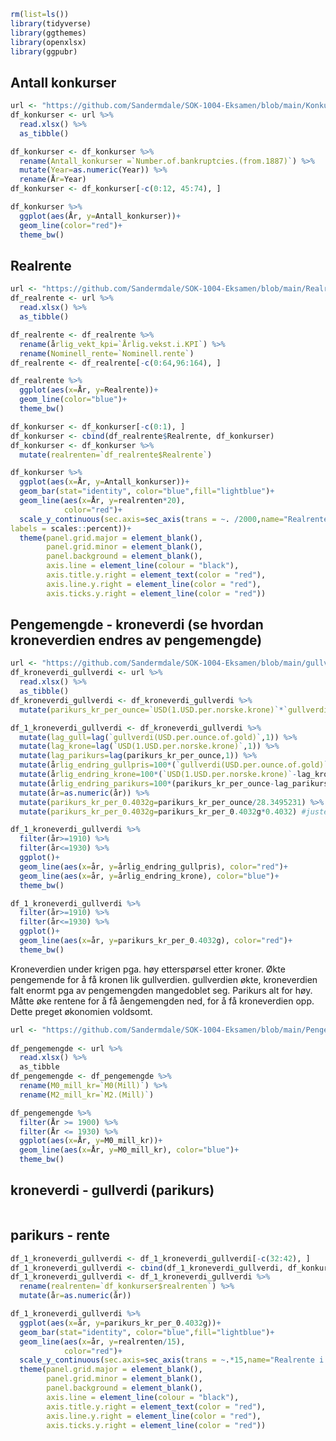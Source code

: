 ```r
rm(list=ls()) 
library(tidyverse)
library(ggthemes)
library(openxlsx)
library(ggpubr)
```

## Antall konkurser

```r
url <- "https://github.com/Sandermdale/SOK-1004-Eksamen/blob/main/Konkurs%201920%20(eksamen-1004).xlsx?raw=true"
df_konkurser <- url %>%  
  read.xlsx() %>% 
  as_tibble() 
```

```r
df_konkurser <- df_konkurser %>% 
  rename(Antall_konkurser =`Number.of.bankruptcies.(from.1887)`) %>% 
  mutate(Year=as.numeric(Year)) %>% 
  rename(År=Year)
df_konkurser <- df_konkurser[-c(0:12, 45:74), ]
```

```r
df_konkurser %>%
  ggplot(aes(År, y=Antall_konkurser))+
  geom_line(color="red")+
  theme_bw()
```

## Realrente

```r
url <- "https://github.com/Sandermdale/SOK-1004-Eksamen/blob/main/Realrente.xlsx?raw=true"
df_realrente <- url %>%  
  read.xlsx() %>% 
  as_tibble() 
```

```r
df_realrente <- df_realrente %>% 
  rename(årlig_vekt_kpi=`Årlig.vekst.i.KPI`) %>% 
  rename(Nominell_rente=`Nominell.rente`)
df_realrente <- df_realrente[-c(0:64,96:164), ]
```

```r
df_realrente %>% 
  ggplot(aes(x=År, y=Realrente))+
  geom_line(color="blue")+
  theme_bw()
```

```r
df_konkurser <- df_konkurser[-c(0:1), ]
df_konkurser <- cbind(df_realrente$Realrente, df_konkurser)
df_konkurser <- df_konkurser %>% 
  mutate(realrenten=`df_realrente$Realrente`)
```

```r
df_konkurser %>% 
  ggplot(aes(x=År, y=Antall_konkurser))+
  geom_bar(stat="identity", color="blue",fill="lightblue")+
  geom_line(aes(x=År, y=realrenten*20), 
            color="red")+
  scale_y_continuous(sec.axis=sec_axis(trans = ~. /2000,name="Realrente i %",
labels = scales::percent))+
  theme(panel.grid.major = element_blank(), 
        panel.grid.minor = element_blank(),
        panel.background = element_blank(),
        axis.line = element_line(colour = "black"),
        axis.title.y.right = element_text(color = "red"),
        axis.line.y.right = element_line(color = "red"),
        axis.ticks.y.right = element_line(color = "red"))
```

## Pengemengde - kroneverdi (se hvordan kroneverdien endres av pengemengde)

```r
url <- "https://github.com/Sandermdale/SOK-1004-Eksamen/blob/main/gullverdi%20og%20kroneverdi.xlsx?raw=true"
df_kroneverdi_gullverdi <- url %>%  
  read.xlsx() %>% 
  as_tibble() 
df_kroneverdi_gullverdi <- df_kroneverdi_gullverdi %>% 
  mutate(parikurs_kr_per_ounce=`USD(1.USD.per.norske.krone)`*`gullverdi(USD.per.ounce.of.gold)` )
```

```r
df_1_kroneverdi_gullverdi <- df_kroneverdi_gullverdi %>%
  mutate(lag_gull=lag(`gullverdi(USD.per.ounce.of.gold)`,1)) %>% 
  mutate(lag_krone=lag(`USD(1.USD.per.norske.krone)`,1)) %>% 
  mutate(lag_parikurs=lag(parikurs_kr_per_ounce,1)) %>% 
  mutate(årlig_endring_gullpris=100*(`gullverdi(USD.per.ounce.of.gold)`-lag_gull)/`gullverdi(USD.per.ounce.of.gold)`) %>% 
  mutate(årlig_endring_krone=100*(`USD(1.USD.per.norske.krone)`-lag_krone)/`USD(1.USD.per.norske.krone)`) %>% 
  mutate(årlig_endring_parikurs=100*(parikurs_kr_per_ounce-lag_parikurs)/parikurs_kr_per_ounce) %>% 
  mutate(år=as.numeric(år)) %>% 
  mutate(parikurs_kr_per_0.4032g=parikurs_kr_per_ounce/28.3495231) %>% 
  mutate(parikurs_kr_per_0.4032g=parikurs_kr_per_0.4032g*0.4032) #justerer for inflasjon, basisår 2015=100 
```

```r
df_1_kroneverdi_gullverdi %>% 
  filter(år>=1910) %>% 
  filter(år<=1930) %>% 
  ggplot()+
  geom_line(aes(x=år, y=årlig_endring_gullpris), color="red")+
  geom_line(aes(x=år, y=årlig_endring_krone), color="blue")+
  theme_bw()
```

```r
df_1_kroneverdi_gullverdi %>% 
  filter(år>=1910) %>% 
  filter(år<=1930) %>% 
  ggplot()+
  geom_line(aes(x=år, y=parikurs_kr_per_0.4032g), color="red")+
  theme_bw()
```

Kroneverdien under krigen pga. høy etterspørsel etter kroner. Økte pengemende for å få kronen lik gullverdien. gullverdien økte, kroneverdien falt enormt pga av pengemengden mangedoblet seg. Parikurs alt for høy. Måtte øke rentene for å få åengemengden ned, for å få kroneverdien opp. Dette preget økonomien voldsomt.

```r
url <- "https://github.com/Sandermdale/SOK-1004-Eksamen/blob/main/Pengemengde.xlsx?raw=true"
  
df_pengemengde <- url %>%  
  read.xlsx() %>% 
  as_tibble
df_pengemengde <- df_pengemengde %>% 
  rename(M0_mill_kr=`M0(Mill)`) %>% 
  rename(M2_mill_kr=`M2.(Mill)`)
```

```r
df_pengemengde %>% 
  filter(År >= 1900) %>% 
  filter(År <= 1930) %>% 
  ggplot(aes(x=År, y=M0_mill_kr))+
  geom_line(aes(x=År, y=M0_mill_kr), color="blue")+
  theme_bw()
```

## kroneverdi - gullverdi (parikurs)

```r

```

## parikurs - rente

```r
df_1_kroneverdi_gullverdi <- df_1_kroneverdi_gullverdi[-c(32:42), ]
df_1_kroneverdi_gullverdi <- cbind(df_1_kroneverdi_gullverdi, df_konkurser$realrenten)
df_1_kroneverdi_gullverdi <- df_1_kroneverdi_gullverdi %>% 
  rename(realrenten=`df_konkurser$realrenten`) %>%   
  mutate(år=as.numeric(år))
```

```r
df_1_kroneverdi_gullverdi %>% 
  ggplot(aes(x=år, y=parikurs_kr_per_0.4032g))+
  geom_bar(stat="identity", color="blue",fill="lightblue")+
  geom_line(aes(x=år, y=realrenten/15), 
            color="red")+
  scale_y_continuous(sec.axis=sec_axis(trans = ~.*15,name="Realrente i %"))+
  theme(panel.grid.major = element_blank(), 
        panel.grid.minor = element_blank(),
        panel.background = element_blank(),
        axis.line = element_line(colour = "black"),
        axis.title.y.right = element_text(color = "red"),
        axis.line.y.right = element_line(color = "red"),
        axis.ticks.y.right = element_line(color = "red"))
```
